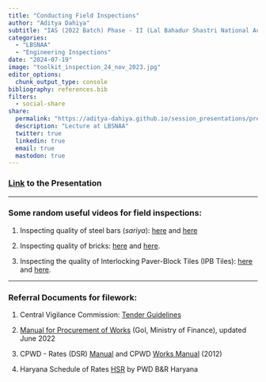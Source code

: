 ```yaml
---
title: "Conducting Field Inspections"
author: "Aditya Dahiya"
subtitle: "IAS (2022 Batch) Phase - II (Lal Bahadur Shastri National Academy of Administration)"
categories:
  - "LBSNAA"
  - "Engineering Inspections"
date: "2024-07-19"
image: "toolkit_inspection_24_nov_2023.jpg"
editor_options: 
  chunk_output_type: console
bibliography: references.bib
filters:
  - social-share
share:
  permalink: "https://aditya-dahiya.github.io/session_presentations/presentations/inspections_19_july_2024.html"
  description: "Lecture at LBSNAA"
  twitter: true
  linkedin: true
  email: true
  mastodon: true
---
```


### [Link](https://online.fliphtml5.com/hlczx/ytws/) to the Presentation

------------------------------------------------------------------------

### Some random useful videos for field inspections:

1.  Inspecting quality of steel bars (*sariya*): [here](https://www.youtube.com/watch?app=desktop&v=0d5PPWIWkQM) and [here](https://www.youtube.com/watch?v=j2ZmwZYdbz8)

2.  Inspecting quality of bricks: [here](https://www.youtube.com/watch?v=Tmk-IkyzJtA) and [here](https://www.youtube.com/watch?v=2jvttJzxWzw).

3.  Inspecting the quality of Interlocking Paver-Block Tiles (IPB Tiles): [here](https://www.youtube.com/watch?v=d6N3PlmqOWc) and [here](https://www.youtube.com/watch?v=JkccUoUB8zU).

------------------------------------------------------------------------

### Referral Documents for filework:

1.  Central Vigilance Commission: [Tender Guidelines](https://www.cvcunicurves.com/guidelines/tender-guidelines)

2.  [Manual for Procurement of Works](https://www.cvcunicurves.com/_files/ugd/dd9818_a10fa5bbfb2c4a5fb543525b89021a7b.pdf) (GoI, Ministry of Finance), updated June 2022

3.  CPWD - Rates (DSR) [Manual](https://cpwd.gov.in/Publication/CPWD_DAR_Vol_I_14092023-Civil.pdf) and CPWD [Works Manual](https://cpwd.gov.in/Publication/worksmanual2012.PDF) (2012)

4.  Haryana Schedule of Rates [HSR](https://works.haryana.gov.in/downloads.aspx) by PWD B&R Haryana
